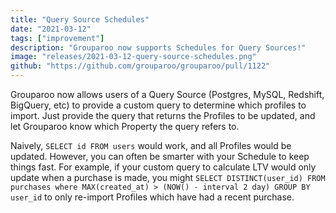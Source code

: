 ```yaml
---
title: "Query Source Schedules"
date: "2021-03-12"
tags: ["improvement"]
description: "Grouparoo now supports Schedules for Query Sources!"
image: "releases/2021-03-12-query-source-schedules.png"
github: "https://github.com/grouparoo/grouparoo/pull/1122"
---
```


Grouparoo now allows users of a Query Source (Postgres, MySQL, Redshift, BigQuery, etc) to provide a custom query to determine which profiles to import. Just provide the query that returns the Profiles to be updated, and let Grouparoo know which Property the query refers to.

Naively, `SELECT id FROM users` would work, and all Profiles would be updated. However, you can often be smarter with your Schedule to keep things fast. For example, if your custom query to calculate LTV would only update when a purchase is made, you might `SELECT DISTINCT(user_id) FROM purchases where MAX(created_at) > (NOW() - interval 2 day) GROUP BY user_id` to only re-import Profiles which have had a recent purchase.
